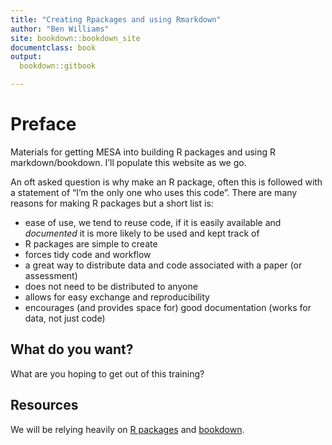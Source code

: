 ```yaml
---
title: "Creating Rpackages and using Rmarkdown"
author: "Ben Williams"
site: bookdown::bookdown_site
documentclass: book
output: 
  bookdown::gitbook

---
```


# Preface {-}

Materials for getting MESA into building R packages and using R markdown/bookdown.
I'll populate this website as we go.

An oft asked question is why make an R package, often this is followed with a statement of "I'm the only one who uses this code". There are many reasons for making R packages but a short list is:

 - ease of use, we tend to reuse code, if it is easily available and *documented* it is more likely to be used and kept track of
 - R packages are simple to create
 - forces tidy code and workflow
 - a great way to distribute data and code associated with a paper (or assessment)
 - does not need to be distributed to anyone
 - allows for easy exchange and reproducibility
 - encourages (and provides space for) good documentation (works for data, not just code)
 
## What do you want? {-}

What are you hoping to get out of this training?

## Resources {-}

We will be relying heavily on [R packages](https://r-pkgs.org/index.html) and [bookdown](https://bookdown.org/yihui/bookdown/). 

